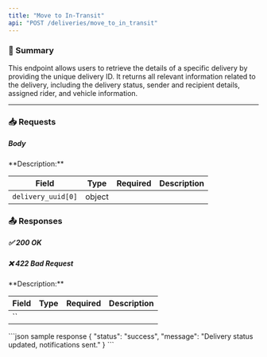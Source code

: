 ```yaml
---
title: "Move to In-Transit"
api: "POST /deliveries/move_to_in_transit"
---
```


### 📝 Summary

This endpoint allows users to retrieve the details of a specific delivery by providing the unique delivery ID. It returns all relevant information related to the delivery, including the delivery status, sender and recipient details, assigned rider, and vehicle information.

---

### 📥 Requests
##### Body
<Expandable>
**Description:** 

| **Field**   | **Type** | **Required** | **Description**          |
|-------------|----------|-------------:|---------------------------|
| `delivery_uuid[0]`   | object   |        |           |
</Expandable>


### 📤 Responses

##### ✅ 200 OK
##### ❌ 422 Bad Request

<Expandable>
**Description:** 

| **Field**   | **Type** | **Required** | **Description**          |
|-------------|----------|-------------:|---------------------------|
| ``   |    |        |          |

</Expandable>

<ResponseExample>
    ```json sample response
    {
    "status": "success",
    "message": "Delivery status updated, notifications sent."
}
    ```
</ResponseExample>